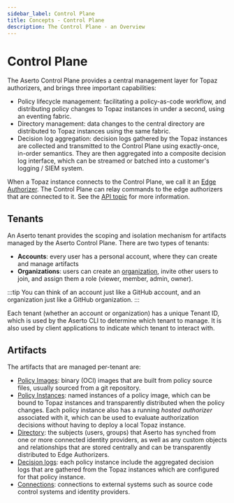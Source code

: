 ```yaml
---
sidebar_label: Control Plane
title: Concepts - Control Plane
description: The Control Plane - an Overview
---
```


# Control Plane

The Aserto Control Plane provides a central management layer for Topaz authorizers, and brings three important capabilities:
* Policy lifecycle management: facilitating a policy-as-code workflow, and distributing policy changes to Topaz instances in under a second, using an eventing fabric.
* Directory management: data changes to the central directory are distributed to Topaz instances using the same fabric.
* Decision log aggregation: decision logs gathered by the Topaz instances are collected and transmitted to the Control Plane using exactly-once, in-order semantics. They are then aggregated into a composite decision log interface, which can be streamed or batched into a customer's logging / SIEM system.

When a Topaz instance connects to the Control Plane, we call it an [Edge Authorizer](/docs/edge-authorizers/overview.mdx). The Control Plane can relay commands to the edge authorizers that are connected to it. See the [API topic](/docs/control-plane-guide/overview.mdx) for more information.

## Tenants

An Aserto tenant provides the scoping and isolation mechanism for artifacts managed by the Aserto Control Plane. There 
are two types of tenants:
* **Accounts**: every user has a personal account, where they can create and manage artifacts
* **Organizations**: users can create an [organization](/docs/overview/organization), invite other users to join, and assign them a role (viewer, member, admin, owner).

:::tip
You can think of an account just like a GitHub account, and an organization just like a GitHub organization.
:::

Each tenant (whether an account or organization) has a unique Tenant ID, which is used by the Aserto CLI to determine which tenant to manage. 
It is also used by client applications to indicate which tenant to interact with.

## Artifacts

The artifacts that are managed per-tenant are:

- [Policy Images](/docs/overview/policy): binary (OCI) images that are built from policy source files, usually sourced from a git repository.
- [Policy Instances](/docs/overview/policy): named instances of a policy image, which can be bound to Topaz instances and transparently distributed when the policy changes. Each policy instance also has a running *hosted authorizer* associated with it, which can be used to evaluate authorization decisions without having to deploy a local Topaz instance.
- [Directory](/docs/overview/directory): the subjects (users, groups) that Aserto has synched from one or more connected identity providers, as well as any custom objects and relationships that are stored centrally and can be transparently distributed to Edge Authorizers.
- [Decision logs](/docs/overview/decision-logs): each policy instance include the aggregated decision logs that are gathered from the Topaz instances which are configured for that policy instance.
- [Connections](/docs/overview/connections): connections to external systems such as source code control systems and identity providers.
